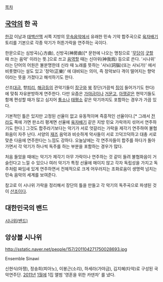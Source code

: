 [[목차]]

== [[국악]]의 한 곡 ==

{{{#!html
<object width="480" height="385"><param name="movie" value="http://www.youtube.com/v/qsF9y33eZbw?fs=1&amp;hl=ko_KR"></param><param name="allowFullScreen" value="true"></param><param name="allowscriptaccess" value="always"></param><embed src="http://www.youtube.com/v/qsF9y33eZbw?fs=1&amp;hl=ko_KR" type="application/x-shockwave-flash" allowscriptaccess="always" allowfullscreen="true" width="480" height="385"></embed></object>}}}

[[한강]] 이남과 [[태백산맥]] 서쪽 지방의 [[무속음악]]에서 유래한 민속 기악 합주곡으로 [[육자배기]] 토리를 기본으로 각종 악기가 허튼가락을 연주하는 곡이다.

한문으로는 심방곡(心方曲), 신방곡(神房曲)[* 문헌에 나오는 명칭으로 '[[무당]]이 [[굿]]할 때 쓰는 음악' 이라는 뜻.]으로 쓰고 [[음역]]할 때는 신아위(神我爲) 등으로 쓴다. '시나위' 라는 단어의 어원은 불분명한데 신라 때 노래를 뜻하는 '사뇌(詞腦)(또는 사뇌가)' 에서 비롯했다는 설도 있고 '정악(正樂)' 에 대비되는 의미, 즉 정악보다 격이 떨어지는 향악이라는 뜻을 가졌다고 해석하기도 한다.

산조[[대금]], 향[[피리]], [[해금]]등의 관악기들이 [[장구]]와 [[북]] 장단(가끔씩 [[징]]이 들어가기도 한다)에 맞춰 자유분방하게 연주한다. 다만 요즘은 [[가야금]]이나 [[거문고]], [[아쟁]]같은 현악기들도 함께 편성할 때가 많고 심지어 [[퉁소]]나 [[태평소]] 같은 악기까지도 포함하는 경우가 가끔 있다.

기본적인 틀은 있지만 고정된 선율이 없고 유동적이며 즉흥적인 선율이다.[* 그래서 [[전라도]] 쪽에 가면 판소리 평계면 선율에 [[육자배기]] 같은 지방 민요 가락까지 섞어서 연주하기도 한다.] 그것도 합주라기보다는 악기가 서로 엇갈리는 가락을 제각기 연주하여 불협화음이 자주 난다. 서양의 [[재즈]] 음악과 비슷하게 악사들이 서로 끄덕끄덕하고 대충 서로 맞춘 다음에 연주한다는 느낌도 강하다. 오늘날에는 각 연주자들이 합주를 하다가 돌아가면서 각 악기가 하나씩 독주를 하는 부분을 포함하는 경우가 많다.

처음 들었을 때에는 악기가 제각기 아무 가락이나 연주하는 것 같이 들려 불협화음이 거슬린다고 느낄 수 있으나 여러 악기가 특정 선율에 매이지 않고 각자 독립성을 가지고 독주처럼 짜임새 있게 연주하면서 전체적으로 크게 어우러지는 조화로움이 생명력 넘치는 민속 음악의 세계를 보여준다. 

참고로 이 시나위 가락을 정리해서 장단의 틀을 만들고 각 악기의 독주곡으로 파생된 것이 [[산조]]이다.

== 대한민국의 밴드 ==
[[시나위(밴드)]]

== 앙상블 시나위 ==
http://sstatic.naver.net/people/157/201104271750028693.jpg

Ensemble Sinawi

신현식(아쟁), 정송희(피아노), 이봉근(소리), 하세라(가야금), 김지혜(타악)로 구성된 국악연주단. [[2011년]] [[1월]]에 1집 앨범 '영혼을 위한 카덴차' 를 냈다.
